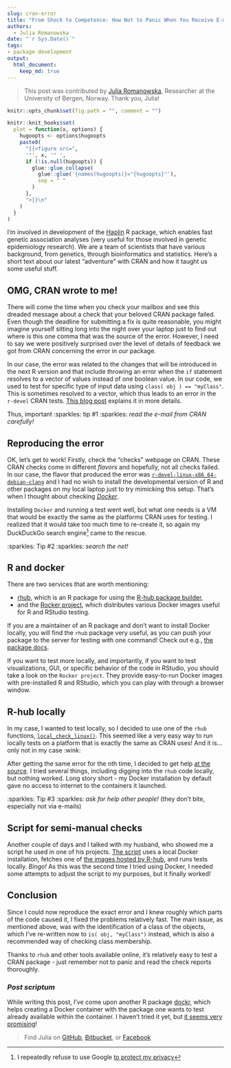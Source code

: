 ```yaml
---
slug: cran-error
title: "From Shock to Competence: How Not to Panic When You Receive E-mail from CRAN about Failed Checks"
authors:
  - Julia Romanowska
date: "`r Sys.Date()`"
tags:
- package development
output: 
  html_document:
    keep_md: true
---
```


> This post was contributed by [Julia Romanowska](https://jrom.bitbucket.io/homepage/), Researcher at the University of Bergen, Norway. Thank you, Julia!

```r
knitr::opts_chunk$set(fig.path = "", comment = "")

knitr::knit_hooks$set(
  plot = function(x, options) {
    hugoopts <- options$hugoopts
    paste0(
      "{{<figure src=",
      '"', x, '" ',
      if (!is.null(hugoopts)) {
        glue::glue_collapse(
          glue::glue('{names(hugoopts)}="{hugoopts}"'),
          sep = " "
        )
      },
      ">}}\n"
    )
  }
)
```

<!--
  - how we got to know about it
  - raising an issue on bitbucket(?)
  - installing docker and checking the docs
  - searching for R and docker
  - found r-hub and rocker
  - running r-hub - problems
  - figure out where the problem is (docker images didn't have access to the net)
  - creating a script that runs everything manually, using the image provided by rhub
-->

I'm involved in development of the [Haplin](https://folk.uib.no/gjessing/genetics/software/haplin) R package, which enables fast genetic association analyses (very useful for those involved in genetic epidemiology research). We are a team of scientists that have various background, from genetics, through bioinformatics and statistics. Here's a short text about our latest "adventure" with CRAN and how it taught us some useful stuff.

## OMG, CRAN wrote to me!

There will come the time when you check your mailbox and see this dreaded message about a check that your beloved CRAN package failed. Even though the deadline for submitting a fix is quite reasonable, you might imagine yourself sitting long into the night over your laptop just to find out where is this one comma that was the source of the error. However, I need to say we were positively surprised over the level of details of feedback we got from CRAN concerning the error in _our_ package.

In our case, the error was related to the changes that will be introduced in the next R version and that include throwing an error when the ``if`` statement resolves to a vector of values instead of one boolean value. In our code, we used to test for specific type of input data using ``class( obj ) == "myClass"``. This is sometimes resolved to a vector, which thus leads to an error in the `r-devel` CRAN tests. [This blog post](https://developer.r-project.org/Blog/public/2019/11/09/when-you-think-class.-think-again/index.html) explains it in more details.

Thus, important :sparkles: tip \#1 :sparkles: *read the e-mail from CRAN carefully!*

## Reproducing the error

OK, let's get to work! Firstly, check the "checks" webpage on CRAN. These CRAN checks come in different _flavors_ and hopefully, not all checks failed. In our case, the flavor that produced the error was [`r-devel-linux-x86_64-debian-clang`](https://blog.r-hub.io/2019/04/25/r-devel-linux-x86-64-debian-clang/) and I had no wish to install the developmental version of R and other packages on my local laptop just to try mimicking this setup. That's when I thought about checking [*Docker*](https://www.docker.com/).

Installing `Docker` and running a test went well, but what one needs is a VM that would be exactly the same as the platforms CRAN uses for testing. I realized that it would take too much time to re-create it, so again my DuckDuckGo search engine[^1] came to the rescue.

:sparkles: Tip \#2 :sparkles: *search the net!*

## R and docker

<!-- r-hub and rocker - which is good for what -->
There are two services that are worth mentioning:

- [rhub](https://r-hub.github.io/rhub/), which is an R package for using the [R-hub package builder](https://docs.r-hub.io/#package-builder),
- and the [Rocker project](https://www.rocker-project.org/), which distributes various Docker images useful for R and RStudio testing.

If you are a maintainer of an R package and don't want to install Docker locally, you will find the `rhub` package very useful, as you can push your package to the server for testing with one command! Check out e.g., [the package docs](https://r-hub.github.io/rhub/).

If you want to test more locally, and importantly, if you want to test visualizations, GUI, or specific behavior of the code in RStudio, you should take a look on the `Rocker project`. They provide easy-to-run Docker images with pre-installed R and RStudio, which you can play with through a browser window.

## R-hub locally

In my case, I wanted to test locally, so I decided to use one of the `rhub` functions, [`local_check_linux()`](https://r-hub.github.io/rhub/reference/local_check_linux.html). This seemed like a very easy way to run locally tests on a platform that is exactly the same as CRAN uses! And it is... only not in my case :wink:

After getting the same error for the nth time, I decided to get help [at the source](https://github.com/r-hub/rhub/issues/322). I tried several things, including digging into the `rhub` code locally, but nothing worked. Long story short - my Docker installation by default gave no access to internet to the containers it launched.

:sparkles: Tip \#3 :sparkles: *ask for help other people!* (they don't bite, especially not via e-mails)

## Script for semi-manual checks

Another couple of days and I talked with my husband, who showed me a script he used in one of his projects. [The script](https://bitbucket.org/Grantlab/bio3d/src/master/ver_devel/util/run_dockercheck.sh) uses a local Docker installation, fetches one of [the images hosted by R-hub](https://github.com/r-hub/rhub-linux-builders#rhub-linux-builders), and runs tests locally. *Bingo!* As this was the second time I tried using Docker, I needed some attempts to adjust the script to my purposes, but it finally worked!


## Conclusion

Since I could now reproduce the exact error and I knew roughly which parts of the code caused it, I fixed the problems relatively fast. The main issue, as mentioned above, was with the identification of a class of the objects, which I've re-written now to ``is( obj, "myClass")`` instead, which is also a recommended way of checking class membership.

Thanks to `rhub` and other tools available online, it's relatively easy to test a CRAN package - just remember not to panic and read the check reports thoroughly.


### _Post scriptum_

While writing this post, I've come upon another R package [dockr](https://cran.r-project.org/package=dockr), which helps creating a Docker container with the package one wants to test already available within the container. I haven't tried it yet, but [it seems very promising](http://smaakage85.netlify.com/2019/12/21/dockr-easy-containerization-for-r/)!


> Find Julia on [GitHub](https://github.com/jromanowska), [Bitbucket](https://bitbucket.org/jrom/profile/repositories), or [Facebook](https://www.facebook.com/julia.romanowska.733)


[^1]: I repeatedly refuse to use Google [to protect my privacy](https://spreadprivacy.com/how-to-remove-google/)
